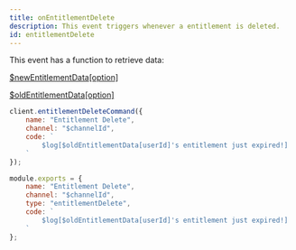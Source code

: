 ```yaml
---
title: onEntitlementDelete
description: This event triggers whenever a entitlement is deleted.
id: entitlementDelete
---
```



<Aside title="Functions">

This event has a function to retrieve data:

[$newEntitlementData[option]](/functions/newentitlementdata)

[$oldEntitlementData[option]](/functions/oldentitlementdata)

</Aside>

<Example>
<div slot="default">

```js
client.entitlementDeleteCommand({
    name: "Entitlement Delete",
    channel: "$channelId",
    code: `
        $log[$oldEntitlementData[userId]'s entitlement just expired!]
    `
});
```

</div>
<div slot="handler">

```js
module.exports = {
    name: "Entitlement Delete",
    channel: "$channelId",
    type: "entitlementDelete",
    code: `
        $log[$oldEntitlementData[userId]'s entitlement just expired!]
    `
};
```

</div>
</Example>